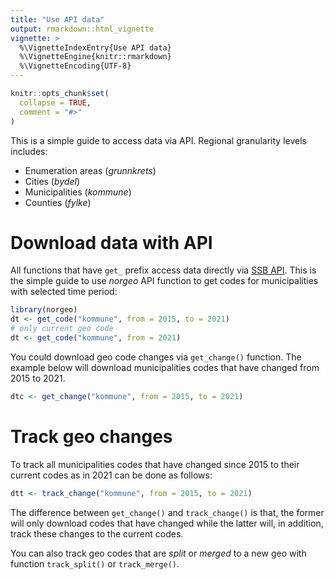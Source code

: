 ---
title: "Use API data"
output: rmarkdown::html_vignette
vignette: >
  %\VignetteIndexEntry{Use API data}
  %\VignetteEngine{knitr::rmarkdown}
  %\VignetteEncoding{UTF-8}
---

```{r, include = FALSE}
knitr::opts_chunk$set(
  collapse = TRUE,
  comment = "#>"
)
```

This is a simple guide to access data via API. Regional granularity levels includes:

- Enumeration areas (*grunnkrets*)
- Cities (*bydel*)
- Municipalities (*kommune*)
- Counties (*fylke*)

# Download data with API

All functions that have `get_` prefix access data directly via [SSB
API](https://data.ssb.no/api/klass/v1/api-guide.html). This is the simple guide
to use *norgeo* API function to get codes for municipalities with selected time
period:

```{r api1, eval=FALSE}
library(norgeo)
dt <- get_code("kommune", from = 2015, to = 2021)
# only current geo code
dt <- get_code("kommune", from = 2021)
```

You could download geo code changes via `get_change()` function. The example below
will download municipalities codes that have changed from 2015 to 2021.

```{r api2, eval=FALSE}
dtc <- get_change("kommune", from = 2015, to = 2021)
```

# Track geo changes

To track all municipalities codes that have changed since 2015 to their current
codes as in 2021 can be done as follows:

```{r api3, eval=FALSE}
dtt <- track_change("kommune", from = 2015, to = 2021)
```

The difference between `get_change()` and `track_change()` is that, the former will
only download codes that have changed while the latter will, in addition, track
these changes to the current codes.

You can also track geo codes that are *split* or *merged* to a new geo with
function `track_split()` or `track_merge()`.
